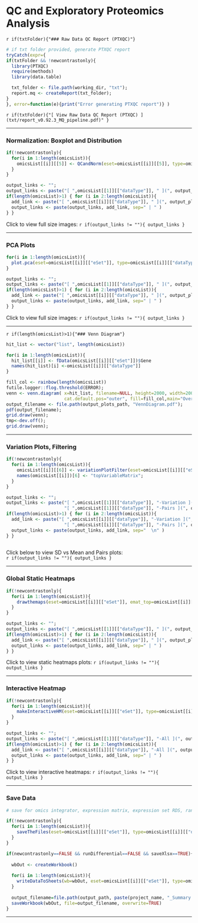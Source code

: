 # QC and Exploratory Proteomics Analysis

`r if(txtFolder){"### Raw Data QC Report (PTXQC)"}`
```r
# if txt folder provided, generate PTXQC report
tryCatch(expr={
if(txtFolder && !newcontrastonly){
  library(PTXQC)
  require(methods)
  library(data.table)

  txt_folder <- file.path(working_dir, "txt");
  report.mq <- createReport(txt_folder);
}
}, error=function(e){print("Error generating PTXQC report")} )
```
`r if(txtFolder){"[ View Raw Data QC Report (PTXQC) ](txt/report_v0.92.3_MQ_pipeline.pdf)" }` 

---

### Normalization: Boxplot and Distribution
```r
if(!newcontrastonly){
  for(i in 1:length(omicsList)){
    omicsList[[i]][[5]] <- QCandNorm(eset=omicsList[[i]][[5]], type=omicsList[[i]][[1]], norm=norm_method)
  }
}

output_links <- "";
output_links <- paste("[ ",omicsList[[1]][["dataType"]], " ](", output_plots_subdir,"/boxplot_histogram_",omicsList[[1]][["dataType"]],".pdf)", sep="")
if(length(omicsList)>1) { for (i in 2:length(omicsList)){
  add_link <- paste("[ ",omicsList[[i]][["dataType"]], " ](", output_plots_subdir,"/boxplot_histogram_",omicsList[[i]][["dataType"]],".pdf)", sep="")
  output_links <- paste(output_links, add_link, sep=" | " )
} }

```
Click to view full size images: `r if(output_links != ""){ output_links }`  

---

### PCA Plots
```r

for(i in 1:length(omicsList)){
  plot.pca(eset=omicsList[[i]][["eSet"]], type=omicsList[[i]][["dataType"]])
}

output_links <- "";
output_links <- paste("[ ",omicsList[[1]][["dataType"]], " ](", output_plots_subdir,"/PCAplots_",omicsList[[1]][["dataType"]],".pdf)", sep="")
if(length(omicsList)>1) { for (i in 2:length(omicsList)){
  add_link <- paste("[ ",omicsList[[i]][["dataType"]], " ](", output_plots_subdir,"/PCAplots_",omicsList[[i]][["dataType"]],".pdf)", sep="")
  output_links <- paste(output_links, add_link, sep=" | " )
} }

```
Click to view full size images: `r if(output_links != ""){ output_links }`  

---

`r if(length(omicsList)>1){"### Venn Diagram"}`
```r

hit_list <- vector("list", length(omicsList))

for(i in 1:length(omicsList)){
  hit_list[[i]] <- fData(omicsList[[i]][["eSet"]])$Gene
  names(hit_list)[i] <-omicsList[[i]][["dataType"]]
}

fill_col <- rainbow(length(omicsList))
futile.logger::flog.threshold(ERROR);
venn <- venn.diagram( x=hit_list, filename=NULL, height=2000, width=2000, 
                      cat.default.pos="outer", fill=fill_col,main="Overlap" );
output_filename <- file.path(output_plots_path, "VennDiagram.pdf");
pdf(output_filename);
grid.draw(venn);
tmp<-dev.off();
grid.draw(venn);

```

---

### Variation Plots, Filtering
```r

if(!newcontrastonly){
  for(i in 1:length(omicsList)){
    omicsList[[i]][[6]] <- variationPlotFilter(eset=omicsList[[i]][["eSet"]], type=omicsList[[i]][["dataType"]]);
    names(omicsList[[i]])[6] <- "topVariableMatrix";
  }
}

output_links <- "";
output_links <- paste("[ ",omicsList[[1]][["dataType"]], "-Variation ](", output_plots_subdir,"/variation_",omicsList[[1]][["dataType"]],".pdf) | ",
                      "[ ",omicsList[[1]][["dataType"]], "-Pairs ](", output_plots_subdir,"/variation_",omicsList[[1]][["dataType"]],".jpeg)", sep="")
if(length(omicsList)>1) { for (i in 2:length(omicsList)){
  add_link <- paste("[ ",omicsList[[i]][["dataType"]], "-Variation ](", output_plots_subdir,"/variation_",omicsList[[i]][["dataType"]],".pdf) | ",
                      "[ ",omicsList[[i]][["dataType"]], "-Pairs ](", output_plots_subdir,"/variation_",omicsList[[i]][["dataType"]],".jpeg)", sep="")
  output_links <- paste(output_links, add_link, sep="  \n" )
} }
  
```
Click below to view SD vs Mean and Pairs plots:  
`r if(output_links != ""){ output_links }`  

---

### Global Static Heatmaps
```r

if(!newcontrastonly){
  for(i in 1:length(omicsList)){
    drawthemaps(eset=omicsList[[i]][["eSet"]], emat_top=omicsList[[i]][["topVariableMatrix"]], type=omicsList[[i]][["dataType"]]);
  }
}

output_links <- "";
output_links <- paste("[ ",omicsList[[1]][["dataType"]], " ](", output_plots_subdir,"/heatmaps_",omicsList[[1]][["dataType"]],".pdf)", sep="")
if(length(omicsList)>1) { for (i in 2:length(omicsList)){
  add_link <- paste("[ ",omicsList[[i]][["dataType"]], " ](", output_plots_subdir,"/heatmaps_",omicsList[[i]][["dataType"]],".pdf)", sep="")
  output_links <- paste(output_links, add_link, sep=" | " )
} }

```
Click to view static heatmaps plots: `r if(output_links != ""){ output_links }`  

---

### Interactive Heatmap
```r

if(!newcontrastonly){
  for(i in 1:length(omicsList)){
    makeInteractiveHM(eset=omicsList[[i]][["eSet"]], type=omicsList[[i]][["dataType"]]);
  }
}

output_links <- "";
output_links <- paste("[ ",omicsList[[1]][["dataType"]], "-All ](", output_plots_subdir,"/heatmaps_all_",omicsList[[1]][["dataType"]],".html)", sep="")
if(length(omicsList)>1) { for (i in 2:length(omicsList)){
  add_link <- paste("[ ",omicsList[[i]][["dataType"]], "-All ](", output_plots_subdir,"/heatmaps_all_",omicsList[[i]][["dataType"]],".html)", sep="")
  output_links <- paste(output_links, add_link, sep=" | " )
} }

```

Click to view interactive heatmaps: `r if(output_links != ""){ output_links }`  

---

### Save Data
```r

# save for omics integrator, expression matrix, expression set RDS, ranked list for GSEA

if(!newcontrastonly){
  for(i in 1:length(omicsList)){
    saveTheFiles(eset=omicsList[[i]][["eSet"]], type=omicsList[[i]][["dataType"]]);
  }
}  

if(newcontrastonly==FALSE && runDifferential==FALSE && saveXlsx==TRUE){   
  
  wbOut <- createWorkbook()
  
  for(i in 1:length(omicsList)){
    writeDataToSheets(wb=wbOut, eset=omicsList[[i]][["eSet"]], type=omicsList[[i]][["dataType"]]);
  } 
  
  output_filename=file.path(output_path, paste(project_name, "_Summary.xlsx", sep=""))
  saveWorkbook(wbOut, file=output_filename, overwrite=TRUE)
}

``` 

---


